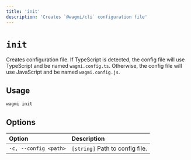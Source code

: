 ```yaml
---
title: 'init'
description: 'Creates `@wagmi/cli` configuration file'
---
```


# `init`

Creates configuration file. If TypeScript is detected, the config file will use TypeScript and be named `wagmi.config.ts`. Otherwise, the config file will use JavaScript and be named `wagmi.config.js`.

## Usage

```bash
wagmi init
```

## Options

| Option                | Description                     |
| :-------------------- | :------------------------------ |
| `-c, --config <path>` | `[string]` Path to config file. |
